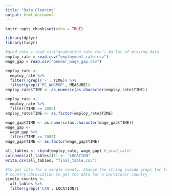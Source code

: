 ```yaml
---
title: "Data_Cleaning"
output: html_document
---
```


```r
knitr::opts_chunk$set(echo = TRUE)
```


```r
library(dplyr)
library(tidyr)
```



```r
#grad_rate = read.csv("graduation_rate.csv") #a lot of missing data
employ_rate = read.csv("employment_rate.csv")
wage_gap = read.csv("Gender_wage_gap.csv")
```

```r
employ_rate <-
  employ_rate %>%
  filter(!grepl('-', TIME)) %>%
  filter(grepl('PC_WKGPOP', MEASURE))
employ_rate$TIME <- as.numeric(as.character(employ_rate$TIME))

employ_rate <-
  employ_rate %>%
  filter(TIME >= 2005)
employ_rate$TIME <- as.factor(employ_rate$TIME)

```

```r

wage_gap$TIME <- as.numeric(as.character(wage_gap$TIME))
wage_gap <-
  wage_gap %>%
  filter(TIME >= 2005)
wage_gap$TIME <- as.factor(wage_gap$TIME)
```

```r
all_tables <- rbind(employ_rate, wage_gap) #,grad_rate)
colnames(all_tables)[1] <- "LOCATION"
write.csv(all_tables, "final_table.csv")

```

```r
#To get info for a single county. Change the string inside grepl for for the
# country abreviation to get the data for a particular country
single_country <- 
  all_tables %>%
  filter(grepl('CAN', LOCATION))


```
